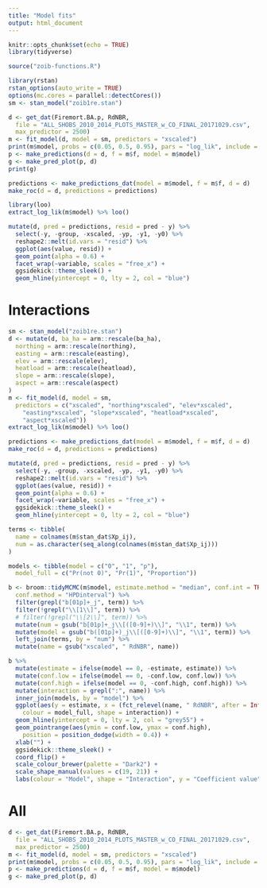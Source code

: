 ```yaml
---
title: "Model fits"
output: html_document
---
```


```r
knitr::opts_chunk$set(echo = TRUE)
library(tidyverse)
```

```r
source("zoib-functions.R")
```

```r
library(rstan)
rstan_options(auto_write = TRUE)
options(mc.cores = parallel::detectCores())
sm <- stan_model("zoib1re.stan")

d <- get_dat(Firemort.BA.p, RdNBR, 
  file = "ALL_SHOBS_2010_2014_PLOTS_MASTER_w_CO_FINAL_20171029.csv",
  max_predictor = 2500)
m <- fit_model(d, model = sm, predictors = "xscaled")
print(m$model, probs = c(0.05, 0.5, 0.95), pars = "log_lik", include = FALSE)
p <- make_predictions(d = d, f = m$f, model = m$model)
g <- make_pred_plot(p, d)
print(g)

predictions <- make_predictions_dat(model = m$model, f = m$f, d = d)
make_roc(d = d, predictions = predictions)

library(loo)
extract_log_lik(m$model) %>% loo()
```

```r
mutate(d, pred = predictions, resid = pred - y) %>% 
  select(-y, -group, -xscaled, -yp, -y1, -y0) %>% 
  reshape2::melt(id.vars = "resid") %>%
  ggplot(aes(value, resid)) + 
  geom_point(alpha = 0.6) +
  facet_wrap(~variable, scales = "free_x") +
  ggsidekick::theme_sleek() +
  geom_hline(yintercept = 0, lty = 2, col = "blue")
```

# Interactions

```r
sm <- stan_model("zoib1re.stan")
d <- mutate(d, ba_ha = arm::rescale(ba_ha),
  northing = arm::rescale(northing),
  easting = arm::rescale(easting),
  elev = arm::rescale(elev),
  heatload = arm::rescale(heatload),
  slope = arm::rescale(slope),
  aspect = arm::rescale(aspect)
)
m <- fit_model(d, model = sm,
  predictors = c("xscaled", "northing*xscaled", "elev*xscaled", 
    "easting*xscaled", "slope*xscaled", "heatload*xscaled", 
    "aspect*xscaled"))
extract_log_lik(m$model) %>% loo()
```

```r
predictions <- make_predictions_dat(model = m$model, f = m$f, d = d)
make_roc(d = d, predictions = predictions)
```

```r
mutate(d, pred = predictions, resid = pred - y) %>% 
  select(-y, -group, -xscaled, -yp, -y1, -y0) %>% 
  reshape2::melt(id.vars = "resid") %>%
  ggplot(aes(value, resid)) + 
  geom_point(alpha = 0.6) +
  facet_wrap(~variable, scales = "free_x") +
  ggsidekick::theme_sleek() +
  geom_hline(yintercept = 0, lty = 2, col = "blue")
```

```r
terms <- tibble(
  name = colnames(m$stan_dat$Xp_ij),
  num = as.character(seq_along(colnames(m$stan_dat$Xp_ij)))
)

models <- tibble(model = c("0", "1", "p"), 
  model_full = c("Pr(not 0)", "Pr(1)", "Proportion"))

b <- broom::tidyMCMC(m$model, estimate.method = "median", conf.int = TRUE,
  conf.method = "HPDinterval") %>% 
  filter(grepl("b[01p]+_j", term)) %>% 
  filter(!grepl("\\[1\\]", term)) %>% 
  # filter(!grepl("\\[2\\]", term)) %>% 
  mutate(num = gsub("b[01p]+_j\\[([0-9]+)\\]", "\\1", term)) %>% 
  mutate(model = gsub("b([01p]+)_j\\[([0-9]+)\\]", "\\1", term)) %>% 
  left_join(terms, by = "num") %>% 
  mutate(name = gsub("xscaled", " RdNBR", name))

b %>% 
  mutate(estimate = ifelse(model == 0, -estimate, estimate)) %>% 
  mutate(conf.low = ifelse(model == 0, -conf.low, conf.low)) %>% 
  mutate(conf.high = ifelse(model == 0, -conf.high, conf.high)) %>% 
  mutate(interaction = grepl(":", name)) %>% 
  inner_join(models, by = "model") %>% 
  ggplot(aes(y = estimate, x = (fct_relevel(name, " RdNBR", after = Inf)), 
    colour = model_full, shape = interaction)) +
  geom_hline(yintercept = 0, lty = 2, col = "grey55") +
  geom_pointrange(aes(ymin = conf.low, ymax = conf.high),
    position = position_dodge(width = 0.4)) +
  xlab("") + 
  ggsidekick::theme_sleek() +
  coord_flip() +
  scale_colour_brewer(palette = "Dark2") +
  scale_shape_manual(values = c(19, 21)) +
  labs(colour = "Model", shape = "Interaction", y = "Coefficient value")
```

# All

```r

d <- get_dat(Firemort.BA.p, RdNBR, 
  file = "ALL_SHOBS_2010_2014_PLOTS_MASTER_w_CO_FINAL_20171029.csv",
  max_predictor = 2500)
m <- fit_model(d, model = sm, predictors = "xscaled")
print(m$model, probs = c(0.05, 0.5, 0.95), pars = "log_lik", include = FALSE)
p <- make_predictions(d = d, f = m$f, model = m$model)
g <- make_pred_plot(p, d)
```

